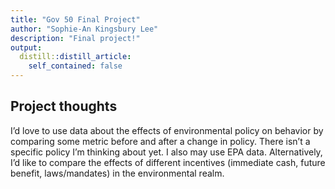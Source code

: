 ```yaml
---
title: "Gov 50 Final Project"
author: "Sophie-An Kingsbury Lee"
description: "Final project!"
output:
  distill::distill_article:
    self_contained: false
---
```




## Project thoughts

I'd love to use data about the effects of environmental policy on behavior by comparing some metric before and after a change in policy. There isn't a specific policy I'm thinking about yet. I also may use EPA data. Alternatively, I'd like to compare the effects of different incentives (immediate cash, future benefit, laws/mandates) in the environmental realm.
